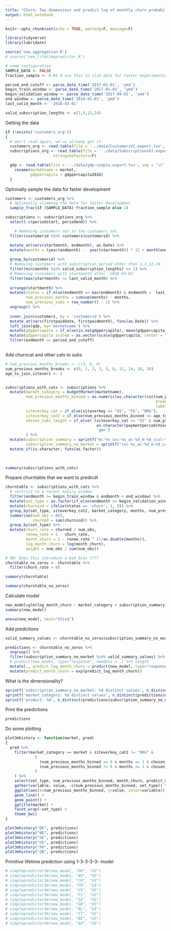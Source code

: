 ```yaml
---
title: "Churn: Two dimensions and predict log of monthly churn probability"
output: html_notebook
---
```


```r
knitr::opts_chunk$set(echo = TRUE, warning=F, message=F)

library(tidyverse)
library(lubridate)

source('new_aggregation.R')
# source('new_lifetimepredictor.R')

# some configuration
SAMPLE_DATA <- FALSE
fraction_sample <- 0.01 # use this to slim data for faster experimentation

period_end_cutoff <- parse_date_time('2017-01-01', 'ymd')
begin_train_window <- parse_date_time('2017-01-01', 'ymd')
begin_validation_window <- parse_date_time('2017-09-01', 'ymd')
end_window <- parse_date_time('2018-01-01', 'ymd')
last_valid_month <- '2018-03-01'

valid_subscription_lengths <- c(1,3,12,24)
```

Getting the data

```r
if (!exists('customers_org'))
{
  # don't read again, we've already got it
  customers_org <- read.table(file = '../data/CustomersV2.export.tsv', sep = '\t', header = TRUE, stringsAsFactors = F)
  subscriptions_org <- read.table(file = '../data/SubscriptionsV2.export.tsv', sep = '\t', header = TRUE,
                     stringsAsFactors=F)

  gdp <- read.table(file = '../data/gdp-simple.export.tsv', sep = '\t', header = TRUE, stringsAsFactors=F) %>%
    rename(marketname = market, 
           gdppercapita = gdppercapita2016)
  }
```

Optionally sample the data for faster development

```r
customers <- customers_org %>%
  # Optionally slimming the data for faster development
  sample_frac(if (SAMPLE_DATA) fraction_sample else 1)
```

```r
subscriptions <- subscriptions_org %>% 
  select(-c(periodstart, periodend)) %>%

    # Removing customers not in the customers set
  filter(customerid %in% customers$customerid) %>%

  mutate_at(vars(startmonth, endmonth), as.Date) %>%
  mutate(months = (year(endmonth) -  year(startmonth)) * 12 + month(endmonth) -  month(startmonth)) %>%
  
  group_by(customerid) %>%
  # Removing customers with subscription period other than 1,3,12,24
  filter(min(months %in% valid_subscription_lengths) == 1) %>%
  # Removing customers with startmonth after '2018-03-01'
  filter(max(startmonth) <= last_valid_month) %>%
  
  arrange(startmonth) %>%
  mutate(status = if_else(endmonth == max(endmonth) & endmonth <  last_valid_month, 'churn', 'active'),
         num_previous_months = cumsum(months) - months,
         num_previous_subs = row_number() - 1) %>%
  ungroup() %>%
  
  inner_join(customers, by = 'customerid') %>%
  mutate_at(vars(firstpaiddate, firstpaidmonth), funs(as.Date)) %>%
  left_join(gdp, by='marketname') %>%
  mutate(gdppercapita = if_else(is.na(gdppercapita), mean(gdppercapita, na.rm = T), gdppercapita)) %>%
  mutate(gdppercapita_scaled = as.vector(scale(gdppercapita, center = T, scale = T))) %>%
  filter(endmonth >= period_end_cutoff)
  
```


Add churncat and other cats to subs
```r
# num_previous_months_breaks <- c(3, 6, 9)
num_previous_months_breaks <- c(0, 1, 2, 3, 5, 8, 11, 14, 26, 38)
age_to_join_sitevers <- 5


subscriptions_with_cats <- subscriptions %>%
  mutate(market_category = budgetMarket(marketname),
         num_previous_months_binned = as.numeric(as.character(cut(num_previous_months, 
                                                                  breaks = c(-Inf, num_previous_months_breaks, Inf), 
                                                                  labels = c(num_previous_months_breaks, max(num_previous_months_breaks) + 1)))),
         siteverkey_cat = if_else(siteverkey == "US", "SS", "ORG"),
         siteverkey_cat2 = if_else(num_previous_months_binned <= age_to_join_sitevers, siteverkey_cat, 'MUT'),
         chosen_subs_length = if_else( (siteverkey_cat == "SS" & num_previous_months == 0) | (siteverkey_cat != "SS" & num_previous_months == 1), 
                                        as.character(paymentperiodchosenatstart),
                                        'gen')
         ) %>%
  mutate(subscription_summary = sprintf("mc-%s_ssc-%s_ac-%d_m-%d_ccsl-%s", market_category, siteverkey_cat2, num_previous_months_binned, months, chosen_subs_length),
         subscription_summary_no_market = sprintf("ssc-%s_ac-%d_m-%d_ccsl-%s", siteverkey_cat2, num_previous_months_binned, months, chosen_subs_length)) %>%
  mutate_if(is.character, funs(as.factor))
  
    
```

```r
summary(subscriptions_with_cats)
```

Prepare churntable that we want to predicdt

```r
churntable <- subscriptions_with_cats %>%
  # restrict to a recent expiry window
  filter(endmonth >= begin_train_window & endmonth < end_window) %>%
  mutate(set_type = as.factor(if_else(endmonth >= begin_validation_window, 'validation', 'training'))) %>%
  mutate(churnind = ifelse(status == 'churn', 1, 0)) %>%
  group_by(set_type, siteverkey_cat2, market_category, months, num_previous_months_binned, chosen_subs_length, subscription_summary_no_market) %>%
  summarise(num_obs = n(), 
            churned = sum(churnind)) %>%
  group_by(set_type) %>%
  mutate(churn_rate = churned / num_obs,
         renew_rate = 1 - churn_rate,
         month_churn = 1 - renew_rate ^ (1/as.double(months)),
         log_month_churn = log(month_churn),
         weight = num_obs / sum(num_obs))

# NB! Does this introduce a bad bias ????
churntable_no_zeros <- churntable %>%
  filter(churn_rate > 0)
```

```r
summary(churntable)
```
```r
summary(churntable_no_zeros)
```


Calculate model

```r
new_model=glm(log_month_churn ~ market_category + subscription_summary_no_market, data=churntable_no_zeros[churntable_no_zeros$set_type == 'training', ], weights = weight)
summary(new_model)

anova(new_model, test="Chisq")
```

Add predictions

```r
valid_summary_values <- churntable_no_zeros$subscription_summary_no_market[churntable_no_zeros$set_type == 'training']

predictions <- churntable_no_zeros %>% 
  ungroup() %>%
  filter(subscription_summary_no_market %in% valid_summary_values) %>%
  # predict(new_model, type="response", newdata = .) %>% length
  mutate(., predict_log_month_churn = predict(new_model, type="response", newdata = .)) %>%
  mutate(predict_month_churn = exp(predict_log_month_churn)) 
```

What is the dimensionality?
```r
sprintf('subscription_summary_no_market: %d distinct values', n_distinct(predictions$subscription_summary_no_market))
sprintf('market_category: %d distinct values', n_distinct(predictions$market_category))
sprintf('product: %d', n_distinct(predictions$subscription_summary_no_market) * n_distinct(predictions$market_category))
```


Print the predictions

```r
predictions
```

Do some plotting

```r
plot3mhistory <- function(market, pred)
{
  pred %>%
    filter(market_category == market & siteverkey_cat2 != "ORG" &
             (
               (num_previous_months_binned == 0 & months == 1 & chosen_subs_length == 3) |
               (num_previous_months_binned != 0 & months == 3 & chosen_subs_length == 'gen')
             )
    ) %>%
    select(set_type, num_previous_months_binned, month_churn, predict_month_churn) %>%
    gather(variable, value, -c(num_previous_months_binned, set_type)) %>%
    ggplot(aes(x=num_previous_months_binned, y=value, color=variable)) + 
    geom_line() + 
    geom_point() + 
    ggtitle(market) +
    facet_wrap(~set_type) +
    theme_bw()
}

plot3mhistory("DK", predictions)
plot3mhistory("NO", predictions)
plot3mhistory("SE", predictions)
plot3mhistory("US", predictions)
plot3mhistory("FR", predictions)
plot3mhistory("GB", predictions)
```

Primitive lifetime prediction using 1-3-3-3-3- model

```r
# simplepredictor3m(new_model, "DK", "US")
# simplepredictor3m(new_model, "NO", "US")
# simplepredictor3m(new_model, "CH", "US")
# simplepredictor3m(new_model, "FR", "US")
# simplepredictor3m(new_model, "US", "US")
# simplepredictor3m(new_model, "FI", "US")
# simplepredictor3m(new_model, "SE", "US")
# simplepredictor3m(new_model, "GB", "US")
# simplepredictor3m(new_model, "NL", "US")
# simplepredictor3m(new_model, "IT", "US")
# simplepredictor3m(new_model, "BE", "US")
# simplepredictor3m(new_model, "AU", "US")
```
